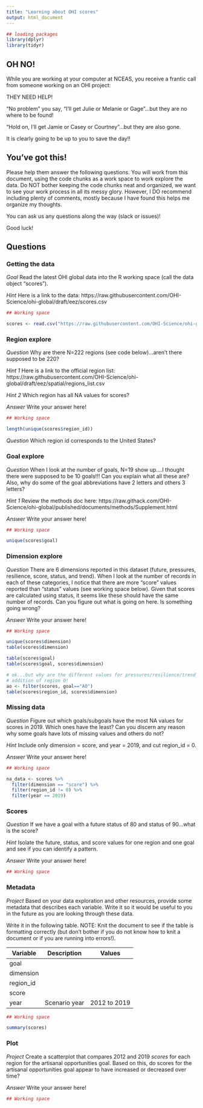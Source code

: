 ```yaml
---
title: "Learning about OHI scores"
output: html_document
---
```


```r
## loading packages
library(dplyr)
library(tidyr)

```


## OH NO!
While you are working at your computer at NCEAS, you receive a frantic call from someone working on an OHI project:

THEY NEED HELP!

"No problem" you say, "I'll get Julie or Melanie or Gage"...but they are no where to be found!

"Hold on, I'll get Jamie or Casey or Courtney"...but they are also gone.

It is clearly going to be up to you to save the day!!

## You've got this!

Please help them answer the following questions.  You will work from this document, using the code chunks as a work space to work explore the data. Do NOT bother keeping the code chunks neat and organized, we want to see your work process in all its messy glory.  However, I DO recommend including plenty of comments, mostly because I have found this helps me organize my thoughts.   

You can ask us any questions along the way (slack or issues)!

Good luck!

## Questions

### Getting the data

*Goal* Read the latest OHI global data into the R working space (call the data object "scores").

*Hint* Here is a link to the data: 
https://raw.githubusercontent.com/OHI-Science/ohi-global/draft/eez/scores.csv

```r
## Working space

scores <- read.csv("https://raw.githubusercontent.com/OHI-Science/ohi-global/draft/eez/scores.csv")

```

### Region explore

*Question* Why are there N=222 regions (see code below)...aren't there supposed to be 220?

*Hint 1* Here is a link to the official region list: https://raw.githubusercontent.com/OHI-Science/ohi-global/draft/eez/spatial/regions_list.csv

*Hint 2* Which region has all NA values for scores?

*Answer* Write your answer here!

```r
## Working space

length(unique(scores$region_id))

```

*Question* Which region id corresponds to the United States?

### Goal explore

*Question * When I look at the number of goals, N=19 show up....I thought there were supposed to be 10 goals!!! Can you explain what all these are? Also, why do some of the goal abbreviations have 2 letters and others 3 letters?  

*Hint 1* Review the methods doc here: https://raw.githack.com/OHI-Science/ohi-global/published/documents/methods/Supplement.html

*Answer* Write your answer here!

```r
## Working space

unique(scores$goal)

```


### Dimension explore

*Question* There are 6 dimensions reported in this dataset (future, pressures, resilience, score, status, and trend).  When I look at the number of records in each of these categories, I notice that there are more "score" values reported than "status" values (see working space below). Given that scores are calculated using status, it seems like these should have the same number of records. Can you figure out what is going on here. Is something going wrong?  

*Answer* Write your answer here!

```r
## Working space

unique(scores$dimension)
table(scores$dimension)

table(scores$goal)
table(scores$goal, scores$dimension)

# ok...but why are the different values for pressures/resilience/trend and future?
# addition of region 0!
ao <- filter(scores, goal=="AO")
table(scores$region_id, scores$dimension)
```


### Missing data

*Question* Figure out which goals/subgoals have the most NA values for scores in 2019.  Which ones have the least?  Can you discern any reason why some goals have lots of missing values and others do not?

*Hint* Include only dimension = score, and year = 2019, and cut region_id = 0.

*Answer* Write your answer here!

```r
## Working space

na_data <- scores %>% 
  filter(dimension == "score") %>%
  filter(region_id != 0) %>%
  filter(year == 2019)

```


### Scores

*Question* If we have a goal with a future status of 80 and status of 90...what is the score?  

*Hint* Isolate the future, status, and score values for one region and one goal and see if you can identify a pattern.

*Answer* Write your answer here!

```r
## Working space


```


### Metadata

*Project* Based on your data exploration and other resources, provide some metadata that describes each variable.  Write it so it would be useful to you in the future as you are looking through these data.

Write it in the following table.  NOTE: Knit the document to see if the table is formatting correctly (but don't bother if you do not know how to knit a document or if you are running into errors!).

Variable   | Description                  | Values
---------- | ---------------------------- | ------------------------------
goal       |                              |
dimension  |                              | 
region_id  |                              | 
score      |                              |          
year       |  Scenario year               | 2012 to 2019 


```r
## Working space

summary(scores)

```


### Plot

*Project* Create a scatterplot that compares 2012 and 2019 *scores* for each region for the artisanal opportunities goal. Based on this, do scores for the artisanal opportunities goal appear to have increased or decreased over time? 

*Answer* Write your answer here!

```r
## Working space



```

